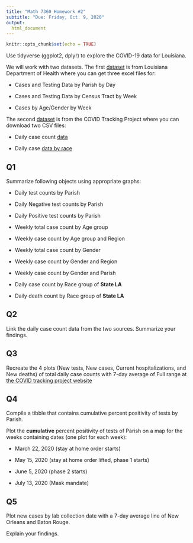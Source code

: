 ```yaml
---
title: "Math 7360 Homework #2"
subtitle: "Due: Friday, Oct. 9, 2020"
output:
  html_document
---
```


```r
knitr::opts_chunk$set(echo = TRUE)
```

Use tidyverse (ggplot2, dplyr) to explore the COVID-19 data for Louisiana.

We will work with two datasets.
The first [dataset](https://ldh.la.gov/Coronavirus/) is from Louisiana Department of Health where you can get three excel files for:

- Cases and Testing Data by Parish by Day

- Cases and Testing Data by Census Tract by Week

- Cases by Age/Gender by Week

The second [dataset](https://covidtracking.com/) is from the COVID Tracking Project where you can download two CSV files:

- Daily case count [data](https://covidtracking.com/data/state/louisiana)

- Daily case [data by race](https://covidtracking.com/race/about#download-the-data)

<!-- https://covidtracking.com/data/state/louisiana -->

## Q1

Summarize following objects using appropriate graphs:

- Daily test counts by Parish

- Daily Negative test counts by Parish

- Daily Positive test counts by Parish

- Weekly total case count by Age group

- Weekly case count by Age group and Region

- Weekly total case count by Gender

- Weekly case count by Gender and Region

- Weekly case count by Gender and Parish

- Daily case count by Race group of **State LA**

- Daily death count by Race group of **State LA**

## Q2

Link the daily case count data from the two sources.  Summarize your findings.

## Q3

Recreate the 4 plots (New tests, New cases, Current hospitalizations, and New deaths) of total daily case counts with 7-day average of Full range at [the COVID tracking project website](https://covidtracking.com/data/state/louisiana)

## Q4

Compile a tibble that contains cumulative percent positivity of tests by Parish.

Plot the **cumulative** percent positivity of tests of Parish on a map for the weeks containing dates (one plot for each week):

- March 22, 2020 (stay at home order starts)

- May 15, 2020   (stay at home order lifted, phase 1 starts)

- June 5, 2020   (phase 2 starts)

- July 13, 2020  (Mask mandate)

## Q5

Plot new cases by lab collection date with a 7-day average line of New Orleans and Baton Rouge.

Explain your findings.